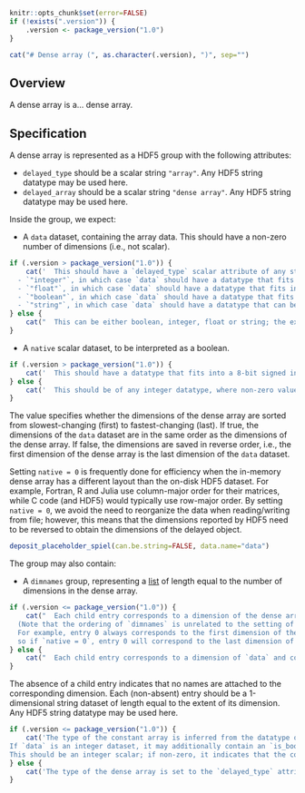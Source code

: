 ```r
knitr::opts_chunk$set(error=FALSE)
if (!exists(".version")) {
    .version <- package_version("1.0")
}
```

```r
cat("# Dense array (", as.character(.version), ")", sep="")
```

## Overview 

A dense array is a... dense array.

## Specification

A dense array is represented as a HDF5 group with the following attributes:

- `delayed_type` should be a scalar string `"array"`.
  Any HDF5 string datatype may be used here.
- `delayed_array` should be a scalar string `"dense array"`.
  Any HDF5 string datatype may be used here.

Inside the group, we expect:

- A `data` dataset, containing the array data.
  This should have a non-zero number of dimensions (i.e., not scalar).
```r
if (.version > package_version("1.0")) {
    cat('  This should have a `delayed_type` scalar attribute of any string datatype, which should be one of the following:
  - `"integer"`, in which case `data` should have a datatype that fits into a 32-bit signed integer.
  - `"float"`, in which case `data` should have a datatype that fits into a 64-bit float.
  - `"boolean"`, in which case `data` should have a datatype that fits into a 8-bit signed integer.
  - `"string"`, in which case `data` should have a datatype that can be represented by a UTF-8 encoded string.')
} else {
    cat("  This can be either boolean, integer, float or string; the exact type is left to the implementation.")
}
```
- A `native` scalar dataset, to be interpreted as a boolean.
```r
if (.version > package_version("1.0")) {
    cat('  This should have a datatype that fits into a 8-bit signed integer, where non-zero values are treated as truthy.');
} else {
    cat('  This should be of any integer datatype, where non-zero values are treated as truthy.')
}
```
  The value specifies whether the dimensions of the dense array are sorted from slowest-changing (first) to fastest-changing (last).
  If true, the dimensions of the `data` dataset are in the same order as the dimensions of the dense array.
  If false, the dimensions are saved in reverse order, i.e., the first dimension of the dense array is the last dimension of the `data` dataset.

Setting `native = 0` is frequently done for efficiency when the in-memory dense array has a different layout than the on-disk HDF5 dataset.
For example, Fortran, R and Julia use column-major order for their matrices, while C code (and HDF5) would typically use row-major order.
By setting `native = 0`, we avoid the need to reorganize the data when reading/writing from file;
however, this means that the dimensions reported by HDF5 need to be reversed to obtain the dimensions of the delayed object.

```r
deposit_placeholder_spiel(can.be.string=FALSE, data.name="data")
```

The group may also contain:

- A `dimnames` group, representing a [list](../_general.md#list) of length equal to the number of dimensions in the dense array.
```r
if (.version <= package_version("1.0")) {
    cat("  Each child entry corresponds to a dimension of the dense array and contains the names along that dimension.
  (Note that the ordering of `dimnames` is unrelated to the setting of `native`.
  For example, entry 0 always corresponds to the first dimension of the \"user-visible\" dense array, regardless of how it is saved in `data`;
  so if `native = 0`, entry 0 will correspond to the last dimension of `data`.)")
} else {
    cat("  Each child entry corresponds to a dimension of `data` and contains the names along that dimension, e.g., entry `0` contains names for the first dimension of `data`.")
}
```
  The absence of a child entry indicates that no names are attached to the corresponding dimension.
  Each (non-absent) entry should be a 1-dimensional string dataset of length equal to the extent of its dimension.
  Any HDF5 string datatype may be used here.

```r
if (.version <= package_version("1.0")) {
    cat('The type of the constant array is inferred from the datatype of `data`: integer, float or string.
If `data` is an integer dataset, it may additionally contain an `is_boolean` attribute.
This should be an integer scalar; if non-zero, it indicates that the contents of `data` should be treated as booleans where zeros are falsey and non-zeros are truthy.')
} else {
    cat('The type of the dense array is set to the `delayed_type` attribute of `data`.')
}
```
